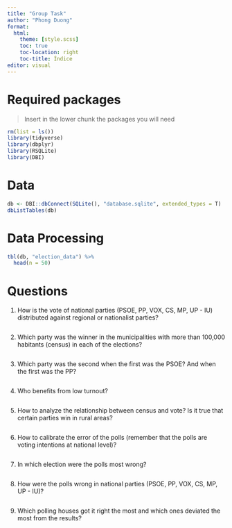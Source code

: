 ```yaml
---
title: "Group Task"
author: "Phong Duong"
format:
  html:
    theme: [style.scss]
    toc: true
    toc-location: right
    toc-title: Índice
editor: visual
---
```


# Required packages

> Insert in the lower chunk the packages you will need

```r
rm(list = ls()) 
library(tidyverse)
library(dbplyr)
library(RSQLite)
library(DBI)
```

# Data

```r
db <- DBI::dbConnect(SQLite(), "database.sqlite", extended_types = T)
dbListTables(db)
```

# Data Processing

```r
tbl(db, "election_data") %>% 
  head(n = 50)
```

# Questions

1.  How is the vote of national parties (PSOE, PP, VOX, CS, MP, UP - IU) distributed against regional or nationalist parties?

```r

```

2.  Which party was the winner in the municipalities with more than 100,000 habitants (census) in each of the elections?

```r

```

3.  Which party was the second when the first was the PSOE? And when the first was the PP?

```r

```

4.  Who benefits from low turnout?

```r

```

5.  How to analyze the relationship between census and vote? Is it true that certain parties win in rural areas?

```r

```

6.  How to calibrate the error of the polls (remember that the polls are voting intentions at national level)?

```r

```

7.  In which election were the polls most wrong?

```r

```

8.  How were the polls wrong in national parties (PSOE, PP, VOX, CS, MP, UP - IU)?

```r

```

9.  Which polling houses got it right the most and which ones deviated the most from the results?

```r

```
